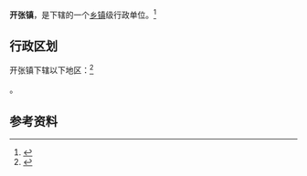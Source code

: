 {{中国乡级行政区|14/08/81/102/000}}

'''开张镇'''，是{{PRC admin/fullname|14/08/81/102/000|3}}下辖的一个[[乡镇|乡镇]]级行政单位。<ref>{{PRC admin/ref sgc|{{PRC admin/parent|14/08/81/102/000}}}}</ref>

== 行政区划 ==

开张镇下辖以下地区：<ref>{{PRC admin/ref sgc|14/08/81/102/000}}</ref>

{{PRC admin/children|14/08/81/102/000}}。

== 参考资料 ==

{{reflist}}

{{行政区划小作品}}
{{PRC admin/navcat|14/08/81/102/000}}